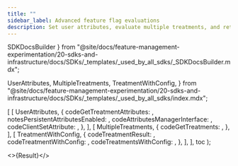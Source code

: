 ```yaml
---
title: ""
sidebar_label: Advanced feature flag evaluations
description: Set user attributes, evaluate multiple treatments, and retrieve treatment config data.
---
```


  SDKDocsBuilder
} from "@site/docs/feature-management-experimentation/20-sdks-and-infrastructure/docs/SDKs/_templates/_used_by_all_sdks/_SDKDocsBuilder.mdx";

  UserAttributes,
  MultipleTreatments,
  TreatmentWithConfig,
} from "@site/docs/feature-management-experimentation/20-sdks-and-infrastructure/docs/SDKs/_templates/_used_by_all_sdks/index.mdx";





  [
    [
      UserAttributes,
      {
        codeGetTreatmentAttributes:       <GetTreatmentAttributes />,
        notesPersistentAttributesEnabled: <NotesPersistentAttributes />,
        codeAttributesManagerInterface:   <AttributesManagerInterface />,
        codeClientSetAttribute:           <ClientSetAttribute />,
      },
    ],
    [
      MultipleTreatments,
      {
        codeGetTreatments: <GetTreatments />,
      },
    ],
    [
      TreatmentWithConfig,
      {
        codeTreatmentResult:      <TreatmentResult />,
        codeTreatmentWithConfig:  <GetTreatmentWithConfig />,
        codeTreatmentsWithConfig: <GetTreatmentsWithConfig />,
      },
    ],
  ],
  toc
);

<>{Result}</>
